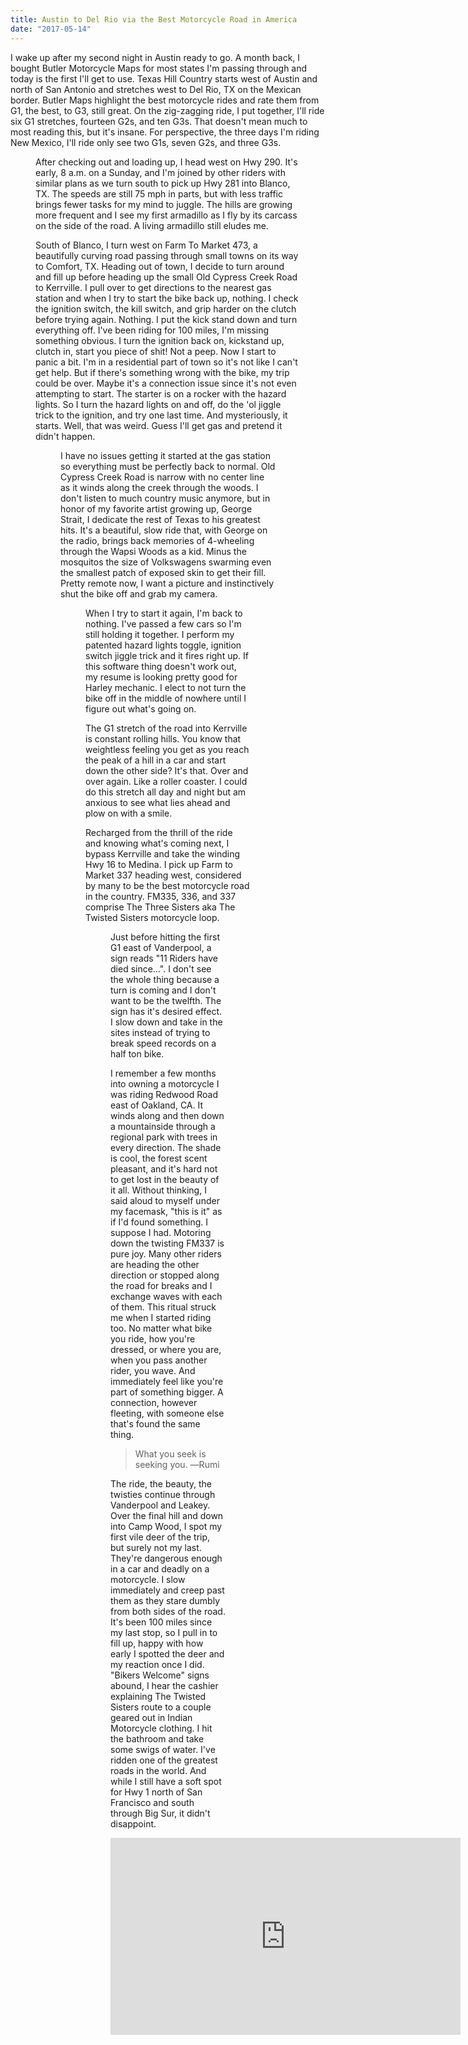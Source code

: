 ```yaml
---
title: Austin to Del Rio via the Best Motorcycle Road in America
date: "2017-05-14"
---
```


I wake up after my second night in Austin ready to go. A month back, I bought Butler Motorcycle Maps for most states I'm passing through and today is the first I'll get to use. Texas Hill Country starts west of Austin and north of San Antonio and stretches west to Del Rio, TX on the Mexican border. Butler Maps highlight the best motorcycle rides and rate them from G1, the best, to G3, still great. On the zig-zagging ride, I put together, I'll ride six G1 stretches, fourteen G2s, and ten G3s. That doesn't mean much to most reading this, but it's insane. For perspective, the three days I'm riding New Mexico, I'll ride only see two G1s, seven G2s, and three G3s.

<Figure caption="Austin to Del Rio. 271 miles." id="day-8" />

After checking out and loading up, I head west on Hwy 290. It's early, 8 a.m. on a Sunday, and I'm joined by other riders with similar plans as we turn south to pick up Hwy 281 into Blanco, TX. The speeds are still 75 mph in parts, but with less traffic brings fewer tasks for my mind to juggle. The hills are growing more frequent and I see my first armadillo as I fly by its carcass on the side of the road. A living armadillo still eludes me.

South of Blanco, I turn west on Farm To Market 473, a beautifully curving road passing through small towns on its way to Comfort, TX. Heading out of town, I decide to turn around and fill up before heading up the small Old Cypress Creek Road to Kerrville. I pull over to get directions to the nearest gas station and when I try to start the bike back up, nothing. I check the ignition switch, the kill switch, and grip harder on the clutch before trying again. Nothing. I put the kick stand down and turn everything off. I've been riding for 100 miles, I'm missing something obvious. I turn the ignition back on, kickstand up, clutch in, start you piece of shit! Not a peep. Now I start to panic a bit. I'm in a residential part of town so it's not like I can't get help. But if there's something wrong with the bike, my trip could be over. Maybe it's a connection issue since it's not even attempting to start. The starter is on a rocker with the hazard lights. So I turn the hazard lights on and off, do the 'ol jiggle trick to the ignition, and try one last time. And mysteriously, it starts. Well, that was weird. Guess I'll get gas and pretend it didn't happen.

<Figure caption="Highway to Hell" id="fm666" />

I have no issues getting it started at the gas station so everything must be perfectly back to normal. Old Cypress Creek Road is narrow with no center line as it winds along the creek through the woods. I don't listen to much country music anymore, but in honor of my favorite artist growing up, George Strait, I dedicate the rest of Texas to his greatest hits. It's a beautiful, slow ride that, with George on the radio, brings back memories of 4-wheeling through the Wapsi Woods as a kid. Minus the mosquitos the size of Volkswagens swarming even the smallest patch of exposed skin to get their fill. Pretty remote now, I want a picture and instinctively shut the bike off and grab my camera.

<Figure caption="Over the river and through the woods" id="through-the-woods" />

When I try to start it again, I'm back to nothing. I've passed a few cars so I'm still holding it together. I perform my patented hazard lights toggle, ignition switch jiggle trick and it fires right up. If this software thing doesn't work out, my resume is looking pretty good for Harley mechanic. I elect to not turn the bike off in the middle of nowhere until I figure out what's going on.

The G1 stretch of the road into Kerrville is constant rolling hills. You know that weightless feeling you get as you reach the peak of a hill in a car and start down the other side? It's that. Over and over again. Like a roller coaster. I could do this stretch all day and night but am anxious to see what lies ahead and plow on with a smile.

Recharged from the thrill of the ride and knowing what's coming next, I bypass Kerrville and take the winding Hwy 16 to Medina. I pick up Farm to Market 337 heading west, considered by many to be the best motorcycle road in the country. FM335, 336, and 337 comprise The Three Sisters aka The Twisted Sisters motorcycle loop.

<Figure
  caption="Butler Map of Texas Hill Country. See all those bright yellow G1s? They form The Twisted Sisters loop"
  id="butler-map"
/>

Just before hitting the first G1 east of Vanderpool, a sign reads "11 Riders have died since…". I don't see the whole thing because a turn is coming and I don't want to be the twelfth. The sign has it's desired effect. I slow down and take in the sites instead of trying to break speed records on a half ton bike.

I remember a few months into owning a motorcycle I was riding Redwood Road east of Oakland, CA. It winds along and then down a mountainside through a regional park with trees in every direction. The shade is cool, the forest scent pleasant, and it's hard not to get lost in the beauty of it all. Without thinking, I said aloud to myself under my facemask, "this is it" as if I'd found something. I suppose I had. Motoring down the twisting FM337 is pure joy. Many other riders are heading the other direction or stopped along the road for breaks and I exchange waves with each of them. This ritual struck me when I started riding too. No matter what bike you ride, how you're dressed, or where you are, when you pass another rider, you wave. And immediately feel like you're part of something bigger. A connection, however fleeting, with someone else that's found the same thing.

> What you seek is seeking you. ―Rumi

The ride, the beauty, the twisties continue through Vanderpool and Leakey. Over the final hill and down into Camp Wood, I spot my first vile deer of the trip, but surely not my last. They're dangerous enough in a car and deadly on a motorcycle. I slow immediately and creep past them as they stare dumbly from both sides of the road. It's been 100 miles since my last stop, so I pull in to fill up, happy with how early I spotted the deer and my reaction once I did. "Bikers Welcome" signs abound, I hear the cashier explaining The Twisted Sisters route to a couple geared out in Indian Motorcycle clothing. I hit the bathroom and take some swigs of water. I've ridden one of the greatest roads in the world. And while I still have a soft spot for Hwy 1 north of San Francisco and south through Big Sur, it didn't disappoint.

<div className="resp-container">
  <iframe
    className="resp-iframe"
    width="560"
    height="315"
    src="https://www.youtube.com/embed/cQFcd39BTdI"
    frameBorder="0"
    allow="accelerometer; autoplay; encrypted-media; gyroscope; picture-in-picture"
    allowFullScreen
    title="Motomerica"
  />
</div>

Riding The Twisted Sisters, considered the greatest motorcycle loop in the country.

From Camp Wood, it's a quick 80 miles though still beautiful but straighter roads into Del Rio. My body is holding up great so far, but on this final stretch, my right knee starts to ache. The Harley has crash bars on the front so if you go down, the weight of the bike doesn't land on your leg. I stretch my leg straight out and rest it on top, a move just yesterday I was too scared to do. My confidence on this beast is improving. I also haven't had issues starting it since Cyprus Creek Road.

Del Rio is a border town of 40,000 and is home to Laughlin Air Force Base, it's number one employer. The U.S. Border Patrol is the number two employer. From Orlando to Austin, I've only seen a handful of cops. From Kerrville to Del Rio, between border patrol and police, I see maybe 15. I swing in to fill up on gas and head to Motel 6, nothing but the best accommodations.

<Figure caption="I spend a lot of time at gas stations" id="tank-reflection" />

It's 1:30 p.m. and there's a Whataburger next door to my motel. "Dreams do come true", I think. I've only had it once before, at 2 a.m. after a night out in Austin, and remember how delicious it was. I shower and head over, only to be completely disappointed with my meal. It seems 2 a.m. after many beers is the only acceptable time to eat here. There aren't any interesting places nearby and I'm mentally tired from the ride. So I grab a 6-pack of Goose Island IPA, strangely all over around here, and head back to my comfortably chilled room.

It's Mother's Day, so I call my dearest mother and let her know I might be without cell service tomorrow as I head to Big Bend National Park. I get some writing done and watch the first TV of the trip for a half hour before going to sleep. After a ride like today and hearing about west Texas from others, I imagine a bland morning until I hit Big Bend. Little do I know it will be my favorite ride so far.
